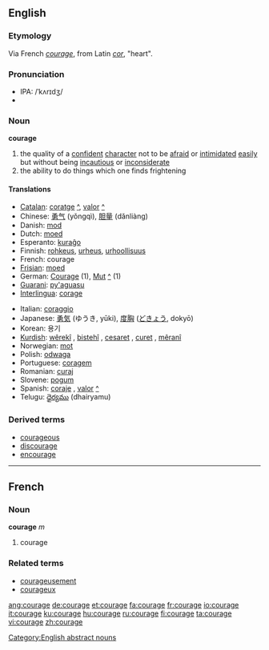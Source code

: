 ==English==

===Etymology===
Via French ''[[courage#French|courage]]'', from Latin ''[[cor]]'', "heart".

===Pronunciation===
*IPA: /ˈkʌrɪdʒ/
*{{audio|en-us-courage.ogg|Audio (US)}}

===Noun===
'''courage'''
#the quality of a [[confident]] [[character]] not to be [[afraid]] or [[intimidate]]d [[easy|easily]] but without being [[incautious]] or [[inconsiderate]]
#the ability to do things which one finds frightening

==== Translations ====
{{top}}
*[[Catalan]]: [[coratge]] {{m}} [[:ca:coratge|^]], [[valor]] {{m}} [[:ca:valor|^]]
*Chinese: [[勇气]] (yǒngqì), [[胆量]] (dǎnliàng)
*Danish: [[mod]]
*Dutch: [[moed]] {{m}}
*Esperanto: [[kuraĝo]]
*Finnish: [[rohkeus]], [[urheus]], [[urhoollisuus]]
*French: courage {{m}}
*[[Frisian]]: [[moed]]
*German: [[Courage]] {{f}} (1), [[Mut]] {{m}} [[:de:Mut|^]] (1)
*[[Guarani]]: [[py'aguasu]]
*[[Interlingua]]: [[corage]]
{{mid}}
*Italian: [[coraggio]] {{m}}
*Japanese: [[勇気]] (ゆうき, yūki), [[度胸]] ([[どきょう]], dokyō)
*Korean: 용기
*[[Kurdish]]: [[wêrekî]] {{f}}, [[bistehî]] {{f}}, [[cesaret]] {{f}}, [[curet]] {{f}}, [[mêranî]] {{f}}
*Norwegian: [[mot]] {{n}}
*Polish: [[odwaga]] {{f}}
*Portuguese: [[coragem]] {{f}}
*Romanian: [[curaj]] {{n}}
*Slovene: [[pogum]] {{m}}
*Spanish: [[coraje]] {{m}}, [[valor]] {{m}} [[:es:valor|^]]
*Telugu: [[ధైర్యము]] (dhairyamu)
{{bottom}}

===Derived terms===
*[[courageous]]
*[[discourage]]
*[[encourage]]

----

==French==
===Noun===
'''courage''' ''m''

# courage

===Related terms===
*[[courageusement]]
*[[courageux]]

[[Category:English abstract nouns]]

[[ang:courage]]
[[de:courage]]
[[et:courage]]
[[fa:courage]]
[[fr:courage]]
[[io:courage]]
[[it:courage]]
[[ku:courage]]
[[hu:courage]]
[[ru:courage]]
[[fi:courage]]
[[ta:courage]]
[[vi:courage]]
[[zh:courage]]